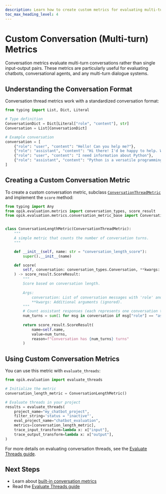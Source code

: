 ```yaml
---
description: Learn how to create custom metrics for evaluating multi-turn conversations
toc_max_heading_level: 4
---
```


# Custom Conversation (Multi-turn) Metrics

Conversation metrics evaluate multi-turn conversations rather than single input-output pairs. These metrics are particularly useful for evaluating chatbots, conversational agents, and any multi-turn dialogue systems.

## Understanding the Conversation Format

Conversation thread metrics work with a standardized conversation format:

```python
from typing import List, Dict, Literal

# Type definition
ConversationDict = Dict[Literal["role", "content"], str]
Conversation = List[ConversationDict]

# Example conversation
conversation = [
    {"role": "user", "content": "Hello! Can you help me?"},
    {"role": "assistant", "content": "Hi there! I'd be happy to help. What do you need?"},
    {"role": "user", "content": "I need information about Python"},
    {"role": "assistant", "content": "Python is a versatile programming language..."},
]
```

## Creating a Custom Conversation Metric

To create a custom conversation metric, subclass [`ConversationThreadMetric`](https://www.comet.com/docs/opik/python-sdk-reference/evaluation/metrics/ConversationThreadMetric.html) and implement the `score` method:

```python
from typing import Any
from opik.evaluation.metrics import conversation_types, score_result
from opik.evaluation.metrics.conversation_metric_base import ConversationThreadMetric


class ConversationLengthMetric(ConversationThreadMetric):
    """
    A simple metric that counts the number of conversation turns.
    """

    def __init__(self, name: str = "conversation_length_score"):
        super().__init__(name)

    def score(
        self, conversation: conversation_types.Conversation, **kwargs: Any
    ) -> score_result.ScoreResult:
        """
        Score based on conversation length.
        
        Args:
            conversation: List of conversation messages with 'role' and 'content'.
            **kwargs: Additional arguments (ignored).
        """
        # Count assistant responses (each represents one conversation turn)
        num_turns = sum(1 for msg in conversation if msg["role"] == "assistant")
        
        return score_result.ScoreResult(
            name=self.name,
            value=num_turns,
            reason=f"Conversation has {num_turns} turns"
        )
```

## Using Custom Conversation Metrics

You can use this metric with `evaluate_threads`:

```python
from opik.evaluation import evaluate_threads

# Initialize the metric
conversation_length_metric = ConversationLengthMetric()

# Evaluate threads in your project
results = evaluate_threads(
    project_name="my_chatbot_project",
    filter_string='status = "inactive"',
    eval_project_name="chatbot_evaluation",
    metrics=[conversation_length_metric],
    trace_input_transform=lambda x: x["input"],
    trace_output_transform=lambda x: x["output"],
)
```

For more details on evaluating conversation threads, see the [Evaluate Threads guide](/evaluation/evaluate_threads).

## Next Steps

- Learn about [built-in conversation metrics](/evaluation/metrics/conversation_threads_metrics)
- Read the [Evaluate Threads guide](/evaluation/evaluate_threads)
